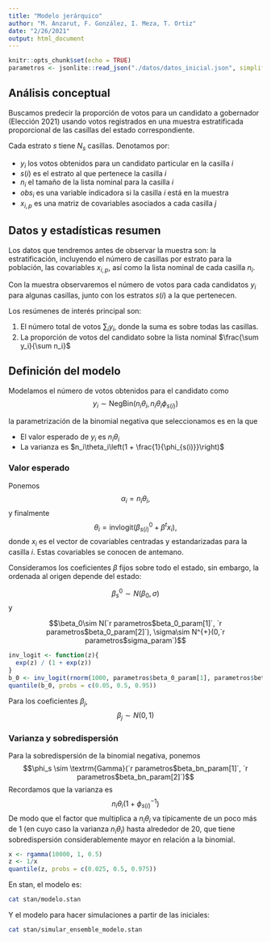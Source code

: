 ```yaml
---
title: "Modelo jerárquico"
author: "M. Anzarut, F. González, I. Meza, T. Ortiz"
date: "2/26/2021"
output: html_document
---
```


```r
knitr::opts_chunk$set(echo = TRUE)
parametros <- jsonlite::read_json("./datos/datos_inicial.json", simplifyVector = TRUE)

```

## Análisis conceptual

Buscamos predecir la proporción de votos para un candidato
a gobernador (Elección 2021) usando votos registrados en una muestra 
estratificada proporcional de las casillas del estado correspondiente.

Cada estrato $s$ tiene $N_s$ casillas. Denotamos
por: 

- $y_{i}$ los votos obtenidos para un candidato particular en la casilla $i$ 
- $s(i)$ es el estrato al que pertenece la casilla $i$
- $n_{i}$ el tamaño de la lista nominal para la casilla $i$ 
- $obs_{i}$ es una variable indicadora si la casilla $i$ está en la muestra
- $x_{i,p}$ es una matriz de covariables asociados a cada casilla $j$

## Datos y estadísticas resumen

Los datos que tendremos antes de observar la muestra son: la estratificación, incluyendo
el número de casillas por estrato para la población, 
 las covariables $x_{i,p}$, así como la lista nominal de cada casilla $n_i$.

Con la muestra observaremos el número de votos para cada candidatos $y_i$ para algunas casillas, junto con los
estratos $s(i)$ a la que pertenecen. 

Los resúmenes de interés principal son:

1. El número total de votos $\sum_i y_i$, donde la suma es sobre todas las casillas.
2. La proporción de votos del candidato sobre la lista nominal $\frac{\sum y_i}{\sum n_i}$


## Definición del modelo

Modelamos el número de votos obtenidos para el candidato como
$$y_{i} \sim \textrm{NegBin} (n_{i}\theta_i, n_i\theta_i\phi_{s(i)})$$

la parametrización de la binomial negativa que seleccionamos es en la que

- El valor esperado de $y_i$ es $n_i\theta_i$
- La varianza es $n_i\theta_i\left(1 + \frac{1}{\phi_{s(i)}}\right)$

### Valor esperado

Ponemos 
$$\alpha_i = n_i\theta_i,$$ 
y finalmente
$$\theta_i = \textrm{invlogit}( \beta_{s(i)}^0 + \beta_{}^t x_{i}),$$ 
donde $x_{i}$ es el vector
de covariables centradas y estandarizadas para la casilla $i$. Estas covariables
se conocen de antemano.

Consideramos los coeficientes
$\beta$ fijos sobre todo el estado, sin embargo, la ordenada al origen depende
del estado:

$$\beta_{s}^0 \sim N(\beta_{0}, \sigma)$$
y 




$$\beta_0\sim N(`r parametros$beta_0_param[1]`, `r parametros$beta_0_param[2]`), \sigma\sim N^{+}(0,`r parametros$sigma_param`)$$

```r
inv_logit <- function(z){
  exp(z) / (1 + exp(z))
}
b_0 <- inv_logit(rnorm(1000, parametros$beta_0_param[1], parametros$beta_0_param[2])) 
quantile(b_0, probs = c(0.05, 0.5, 0.95))
```



Para los coeficientes  $\beta_j$, 
$$\beta_j \sim N(0,1)$$

### Varianza y sobredispersión

Para la sobredispersión de la binomial negativa, ponemos
$$\phi_s \sim \textrm{Gamma}(`r parametros$beta_bn_param[1]`, `r parametros$beta_bn_param[2]`)$$
Recordamos que la varianza es
$$n_i\theta_i\left(1 + \phi_{s(i)}^{-1}\right)$$
De modo que el factor que multiplica a $n_i\theta_i$ va típicamente de un poco más de
1 (en cuyo caso la varianza $n_i\theta_i$) hasta alrededor de 20, que tiene sobredispersión considerablemente mayor en relación a la binomial.

```r
x <- rgamma(10000, 1, 0.5)
z <- 1/x 
quantile(z, probs = c(0.025, 0.5, 0.975))
```
En stan, el modelo es:

```bash
cat stan/modelo.stan
```

Y el modelo para hacer simulaciones a partir de las iniciales:

```bash
cat stan/simular_ensemble_modelo.stan
```


